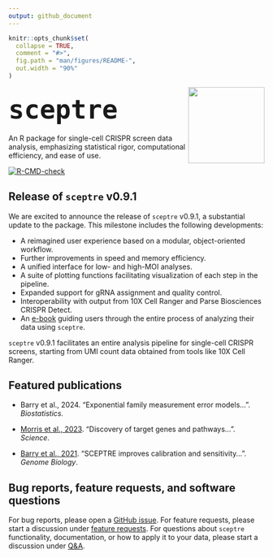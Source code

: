 ```yaml
---
output: github_document
---
```


<!-- README.md is generated from README.Rmd. Please edit that file -->

```r
knitr::opts_chunk$set(
  collapse = TRUE,
  comment = "#>",
  fig.path = "man/figures/README-",
  out.width = "90%"
)
```

::: {style="margin-top: 5px;"}
<img src="man/figures/hex.jpg" align="right" width="150"/>
:::

## [`sceptre`]{style="font-size:60px;"}

An R package for single-cell CRISPR screen data analysis, emphasizing statistical rigor, computational efficiency, and ease of use.

<!-- badges: start -->

[![R-CMD-check](https://github.com/Katsevich-Lab/sceptre/workflows/R-CMD-check/badge.svg)](https://github.com/Katsevich-Lab/sceptre/actions)

<!-- badges: end -->

## Release of `sceptre` v0.9.1

We are excited to announce the release of `sceptre` v0.9.1, a substantial update to the package. This milestone includes the following developments:

-   A reimagined user experience based on a modular, object-oriented workflow.
-   Further improvements in speed and memory efficiency.
-   A unified interface for low- and high-MOI analyses.
-   A suite of plotting functions facilitating visualization of each step in the pipeline.
-   Expanded support for gRNA assignment and quality control.
-   Interoperability with output from 10X Cell Ranger and Parse Biosciences CRISPR Detect.
-   An [e-book](https://timothy-barry.github.io/sceptre-book/) guiding users through the entire process of analyzing their data using `sceptre`.

`sceptre` v0.9.1 facilitates an entire analysis pipeline for single-cell CRISPR screens, starting from UMI count data obtained from tools like 10X Cell Ranger.

```{=html}
<!--

## About `sceptre`

Single-cell CRISPR screens (e.g., Perturb-seq, TAP-seq) combine CRISPR and single-cell sequencing to survey the effects of genetic perturbations on individual cells. Despite their promise, single-cell CRISPR screens present considerable statistical and computational challenges. `sceptre` is an R package for single-cell CRISPR screen data analysis, emphasizing statistical rigor, computational efficiency, and ease of use.

### Key features

-   Import data from 10X CellRanger or a set of R matrices
-   Assign gRNAs to cells using one of three principled methods
-   Perform extensive quality control
-   Run gRNA-to-gene differential expression analyses
-   Verify false discovery rate control using negative control gRNAs
-   Verify adequate power using positive control gRNAs
-   Visualize each step in the pipeline by rendering an informative plot

### Compatible experimental designs

-   low multiplicity-of-infection and high multiplicity-of-infection
-   Gene-targeting and noncoding-regulatory-element-targeting
-   CRISPRko, CRISPRi, CRISPRa, CRISPR base editing, and CRISPR prime editing
-   Gene and protein expression readout

## Get started

The fastest way to get started with `sceptre` is to work through the [Get Started vignette](articles/sceptre.html) (30 minutes). Users also can read the `sceptre` [manual](https://timothy-barry.github.io/sceptre-book/).
-->
```
## Featured publications

-   Barry et al., 2024. "Exponential family measurement error models...". *Biostatistics.*

-   [Morris et al., 2023](https://www.science.org/doi/10.1126/science.adh7699). "Discovery of target genes and pathways...". *Science*.

-   [Barry et al., 2021](https://genomebiology.biomedcentral.com/articles/10.1186/s13059-021-02545-2). "SCEPTRE improves calibration and sensitivity...". *Genome Biology*.

## Bug reports, feature requests, and software questions

For bug reports, please open a [GitHub issue](https://github.com/Katsevich-Lab/sceptre/issues). For feature requests, please start a discussion under [feature requests](https://github.com/Katsevich-Lab/sceptre/discussions/categories/feature-requests). For questions about `sceptre` functionality, documentation, or how to apply it to your data, please start a discussion under [Q&A](https://github.com/Katsevich-Lab/sceptre/discussions/categories/q-a).
